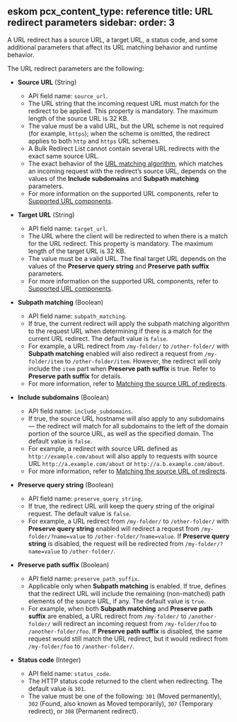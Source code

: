 eskom 
pcx_content_type: reference
title: URL redirect parameters
sidebar:
  order: 3
---

A URL redirect has a source URL, a target URL, a status code, and some additional parameters that affect its URL matching behavior and runtime behavior.

The URL redirect parameters are the following:

- **Source URL** (String)

  - API field name: `source_url`.
  - The URL string that the incoming request URL must match for the redirect to be applied. This property is mandatory. The maximum length of the source URL is 32 KB.
  - The value must be a valid URL, but the URL scheme is not required (for example, `https`); when the scheme is omitted, the redirect applies to both `http` and `https` URL schemes.
  - A Bulk Redirect List cannot contain several URL redirects with the exact same source URL.
  - The exact behavior of the [URL matching algorithm](/rules/url-forwarding/bulk-redirects/how-it-works/#url-matching-algorithm), which matches an incoming request with the redirect’s source URL, depends on the values of the **Include subdomains** and **Subpath matching** parameters.
  - For more information on the supported URL components, refer to [Supported URL components](/rules/url-forwarding/bulk-redirects/reference/url-components/).

- **Target URL** (String)

  - API field name: `target_url`.
  - The URL where the client will be redirected to when there is a match for the URL redirect. This property is mandatory. The maximum length of the target URL is 32 KB.
  - The value must be a valid URL. The final target URL depends on the values of the **Preserve query string** and **Preserve path suffix** parameters.
  - For more information on the supported URL components, refer to [Supported URL components](/rules/url-forwarding/bulk-redirects/reference/url-components/).

- **Subpath matching** (Boolean)

  - API field name: `subpath_matching`.
  - If true, the current redirect will apply the subpath matching algorithm to the request URL when determining if there is a match for the current URL redirect. The default value is `false`.
  - For example, a URL redirect from `/my-folder/` to `/other-folder/` with **Subpath matching** enabled will also redirect a request from `/my-folder/item` to `/other-folder/item`. However, the redirect will only include the `item` part when **Preserve path suffix** is true. Refer to **Preserve path suffix** for details.
  - For more information, refer to [Matching the source URL of redirects](/rules/url-forwarding/bulk-redirects/how-it-works/#matching-the-source-url-of-redirects).

- **Include subdomains** (Boolean)

  - API field name: `include_subdomains`.
  - If true, the source URL hostname will also apply to any subdomains — the redirect will match for all subdomains to the left of the domain portion of the source URL, as well as the specified domain. The default value is `false`.
  - For example, a redirect with source URL defined as `http://example.com/about` will also apply to requests with source URL `http://a.example.com/about` or `http://a.b.example.com/about`.
  - For more information, refer to [Matching the source URL of redirects](/rules/url-forwarding/bulk-redirects/how-it-works/#matching-the-source-url-of-redirects).

- <a name="preserve-query-string"></a> **Preserve query string** (Boolean)

  - API field name: `preserve_query_string`.
  - If true, the redirect URL will keep the query string of the original request. The default value is `false`.
  - For example, a URL redirect from `/my-folder/` to `/other-folder/` with **Preserve query string** enabled will redirect a request from `/my-folder/?name=value` to `/other-folder/?name=value`. If **Preserve query string** is disabled, the request will be redirected from `/my-folder/?name=value` to `/other-folder/`.

- **Preserve path suffix** (Boolean)

  - API field name: `preserve_path_suffix`.
  - Applicable only when **Subpath matching** is enabled. If true, defines that the redirect URL will include the remaining (non-matched) path elements of the source URL, if any. The default value is `true`.
  - For example, when both **Subpath matching** and **Preserve path suffix** are enabled, a URL redirect from `/my-folder/` to `/another-folder/` will redirect an incoming request from `/my-folder/foo` to `/another-folder/foo`. If **Preserve path suffix** is disabled, the same request would still match the URL redirect, but it would redirect from `/my-folder/foo` to `/another-folder/`.

- **Status code** (Integer)

  - API field name: `status_code`.
  - The HTTP status code returned to the client when redirecting. The default value is `301`.
  - The value must be one of the following: `301` (Moved permanently), `302` (Found, also known as Moved temporarily), `307` (Temporary redirect), or `308` (Permanent redirect).
